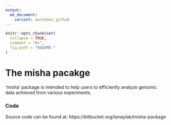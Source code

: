 ```yaml
---
output:
  md_document:
    variant: markdown_github
---
```


<!-- README.md is generated from README.Rmd. Please edit that file -->

```r
knitr::opts_chunk$set(
  collapse = TRUE,
  comment = "#>",
  fig.path = "README-"
)
```

# The misha pacakge #

'misha' package is intended to help users to efficiently analyze genomic
data achieved from various experiments.

### Code
Source code can be found at: 
https://bitbucket.org/tanaylab/misha-package

